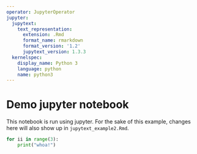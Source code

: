 ```yaml
---
operator: JupyterOperator
jupyter:
  jupytext:
    text_representation:
      extension: .Rmd
      format_name: rmarkdown
      format_version: '1.2'
      jupytext_version: 1.3.3
  kernelspec:
    display_name: Python 3
    language: python
    name: python3
---
```


# Demo jupyter notebook

This notebook is run using jupyter. For the sake of this example, changes here will also show up in `jupytext_example2.Rmd`.

```python

for ii in range(3):
    print("whoa!")
```

